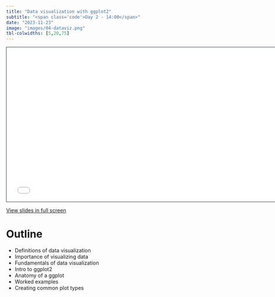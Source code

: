 ```yaml
---
title: "Data visualization with ggplot2"
subtitle: "<span class='code'>Day 2 - 14:00</span>"
date: "2023-11-23"
image: "images/04-dataviz.png"
tbl-colwidths: [5,20,75]
---
```


```{=html}
<iframe class="slide-deck" src="../materials/00-placeholder.html" height="420" width="747" style="border: 1px solid #2e3846;"></iframe>
```

<a href='../materials/00-placeholder.html' target="_blank">View slides in full screen</a>

  
# Outline

-	Definitions of data visualization
-	Importance of visualizing data
-	Fundamentals of data visualization
-	Intro to ggplot2
-	Anatomy of a ggplot
-	Worked examples
-	Creating common plot types
